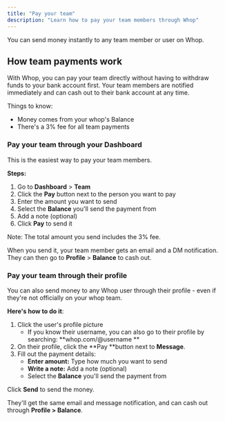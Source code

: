 ```yaml
---
title: "Pay your team"
description: "Learn how to pay your team members through Whop"
---
```


You can send money instantly to any team member or user on Whop.

## How team payments work

With Whop, you can pay your team directly without having to withdraw funds to your bank account first. Your team members are notified immediately and can cash out to their bank account at any time.

Things to know: 

- Money comes from your whop's Balance
- There's a 3% fee for all team payments

### Pay your team through your Dashboard

This is the easiest way to pay your team members.

**Steps:**

1. Go to **Dashboard** \> **Team**
2. Click the **Pay** button next to the person you want to pay
3. Enter the amount you want to send
4. Select the **Balance** you'll send the payment from
5. Add a note (optional)
6. Click **Pay** to send it

<Info>
  Note: The total amount you send includes the 3% fee.
</Info>

When you send it, your team member gets an email and a DM notification. They can then go to **Profile** \> **Balance** to cash out.

### Pay your team through their profile

You can also send money to any Whop user through their profile - even if they're not officially on your whop team.

**Here's how to do it**:

1. Click the user's profile picture
   - If you know their username, you can also go to their profile by searching: **whop.com/@username **
2. On their profile, click the **Pay **button next to **Message**.
3. Fill out the payment details:
   - **Enter amount:** Type how much you want to send
   - **Write a note:** Add a note (optional)
   - Select the **Balance** you'll send the payment from

Click **Send** to send the money.

They'll get the same email and message notification, and can cash out through **Profile \> Balance**.